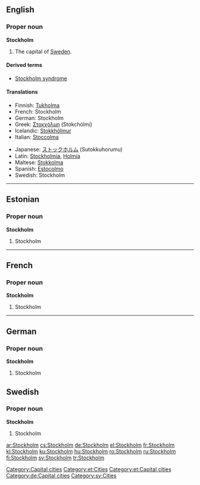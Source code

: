{{wikipedia}}
==English==

===Proper noun===
'''Stockholm'''
#The capital of [[Sweden]].

====Derived terms====
*[[Stockholm syndrome]]

====Translations====
{{top}}
*Finnish: [[Tukholma]]
*French: Stockholm
*German: Stockholm
*Greek: [[Στοκχόλμη]] (Stokchólmi) {{f}}
*Icelandic: [[Stokkhólmur]] {{m}}
*Italian: [[Stoccolma]] {{f}}
{{mid}}
*Japanese: [[ストックホルム]] (Sutokkuhorumu)
*Latin: [[Stockholmia]], [[Holmia]]
*Maltese: [[Stokkolma]]
*Spanish: [[Estocolmo]]
*Swedish: Stockholm
{{bottom}}

[[Category:Capital cities]]

----

==Estonian==
===Proper noun===
'''Stockholm'''

# Stockholm

[[Category:et:Cities]]
[[Category:et:Capital cities]]

----

==French==

===Proper noun===
'''Stockholm'''
#Stockholm

----

==German==
===Proper noun===
'''Stockholm'''
# Stockholm

[[Category:de:Capital cities]]

==Swedish==

===Proper noun===
'''Stockholm'''
#Stockholm

[[Category:sv:Cities]]

[[ar:Stockholm]]
[[cs:Stockholm]]
[[de:Stockholm]]
[[el:Stockholm]]
[[fr:Stockholm]]
[[kl:Stockholm]]
[[ku:Stockholm]]
[[hu:Stockholm]]
[[ro:Stockholm]]
[[ru:Stockholm]]
[[fi:Stockholm]]
[[sv:Stockholm]]
[[tr:Stockholm]]